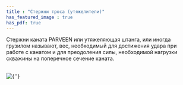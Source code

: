 ```yaml
---
title : "Стержни троса (утяжелители)"
has_featured_image : true
has_pdf: true
---
```


Стержни каната PARVEEN или утяжеляющая штанга, или иногда грузилом называют, вес, необходимый для достижения удара при работе с канатом и для преодоления силы, необходимой нагрузки скважины на поперечное сечение каната.

<br />
<Image src={image} alt={''} />